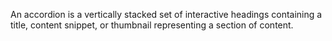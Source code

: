 An accordion is a vertically stacked set of interactive headings containing a title, content
snippet, or thumbnail representing a section of content.
